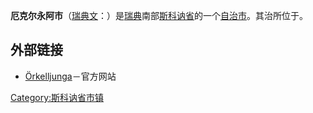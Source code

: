 {{Infobox Kommun|
fullname=Örkelljunga kommun|
coatofarms=[[File:Örkelljunga_vapen.svg|100px]]|
county=[[斯科讷省|斯科讷省]]|
province=[[斯科讷|斯科讷]]|
capital={{link-en|厄克尔永阿|Örkelljunga}}|
map=[[File:Örkelljunga_Municipality_in_Scania_County.png|200px]]|
arearank=第231名|
area=331.46|
arealand=321.48|
populationrank=第226名|
population=9,529|
densityrank=第137名|
populationdensity=29.6|
website=http://www.orkelljunga.se/|{{dead link|date=2017年12月 |bot=InternetArchiveBot |fix-attempted=yes }}
footnotes=面积与人口统计数据来自[[瑞典统计局|瑞典统计局]]，截至2006年12月31日
|}}

'''厄克尔永阿市'''（[[瑞典文|瑞典文]]：{{lang|sv|''Örkelljunga kommun''}}）是[[瑞典|瑞典]]南部[[斯科讷省|斯科讷省]]的一个[[瑞典自治市|自治市]]。其治所位于{{link-en|厄克尔永阿|Örkelljunga}}。

== 外部链接 ==
* [https://web.archive.org/web/20170529200012/http://www.orkelljunga.se/ Örkelljunga]－官方网站

{{Skåne County}}
{{Localities in Örkelljunga Municipality}}

{{DEFAULTSORT:Orkelljunga Municipality}}

[[Category:斯科讷省市镇|Category:斯科讷省市镇]]
